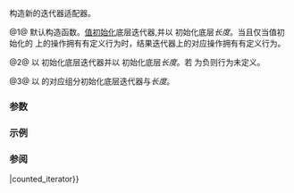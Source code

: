 {{cpp/iterator/counted_iterator/title|counted_iterator}}
{{cpp/iterator/counted_iterator/navbar}}
{{dcl begin}}
{{dcl|num=1|since=c++20|1=
constexpr counted_iterator() requires std::default_initializable&lt;I&gt; = default;&lt;!--P2325R3--&gt;
}}
{{dcl|num=2|since=c++20|1=
constexpr counted_iterator( I x, std::iter_difference_t&lt;I&gt; n );
}}
{{dcl|num=3|since=c++20|1=
template&lt; class I2 &gt;
    requires std::convertible_to&lt;const I2&amp;, I&gt;
        constexpr counted_iterator( const counted_iterator&lt;I2&gt;&amp; other );
}}
{{dcl end}}

构造新的迭代器适配器。

@1@ 默认构造函数。[[cpp/language/value initialization|值初始化]]底层迭代器,并以 {{c|0}} 初始化底层''长度''。当且仅当值初始化的 {{tt|I}} 上的操作拥有有定义行为时，结果迭代器上的对应操作拥有有定义行为。

@2@ 以 {{c|std::move(x)}} 初始化底层迭代器并以 {{c|n}} 初始化底层''长度''。若 {{c|n}} 为负则行为未定义。

@3@ 以 {{c|other}} 的对应组分初始化底层迭代器与''长度''。

===参数===
{{par begin}}
{{par|x|要适配的迭代器}}
{{par|n|到末尾的距离}}
{{par|other|要转换的迭代器适配器}}
{{par end}}

===示例===
{{example
|code=
#include &lt;algorithm&gt;
#include &lt;initializer_list&gt;
#include &lt;iostream&gt;
#include &lt;iterator&gt;

int main()
{
    static constexpr auto pi = {3, 1, 4, 1, 5, 9, 2};

    // (1) 默认构造函数：
    constexpr std::counted_iterator&lt;std::initializer_list&lt;int&gt;::iterator&gt; i1{};
    static_assert(i1 == std::default_sentinel);
    static_assert(i1.count() == 0);

    // (2) 分别初始化迭代器与长度：
    constexpr std::counted_iterator&lt;std::initializer_list&lt;int&gt;::iterator&gt; i2{
        pi.begin(), pi.size() - 2
    };
    static_assert(i2.count() == 5);
    static_assert(*i2 == 3 &amp;&amp; i2[1] == 1);

    // (3) 转换构造函数：
    std::counted_iterator&lt;std::initializer_list&lt;const int&gt;::iterator&gt; i3{i2};

    std::ranges::copy(i3, std::default_sentinel,
        std::ostream_iterator&lt;const int&gt;{std::cout, " "});
}
|output=3 1 4 1 5
}}

===参阅===
{{dsc begin}}
{{dsc inc|cpp/iterator/adaptor/dsc operator{{=}}|counted_iterator}}
{{dsc end}}

{{langlinks|de|en|es|fr|it|ja|pt|ru}}